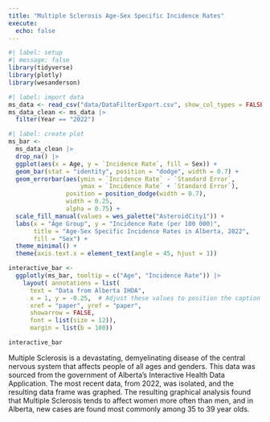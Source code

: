 ```yaml
---
title: "Multiple Sclerosis Age-Sex Specific Incidence Rates"
execute:
  echo: false
---
```


```r
#| label: setup
#| message: false
library(tidyverse)
library(plotly)
library(wesanderson)
```

```r
#| label: import data
ms_data <- read_csv("data/DataFilterExport.csv", show_col_types = FALSE) 
ms_data_clean <- ms_data |>
  filter(Year == "2022") 
```

```r
#| label: create plot
ms_bar <- 
  ms_data_clean |> 
  drop_na() |>
  ggplot(aes(x = Age, y = `Incidence Rate`, fill = Sex)) +
  geom_bar(stat = "identity", position = "dodge", width = 0.7) +
  geom_errorbar(aes(ymin = `Incidence Rate` - `Standard Error`,
                    ymax = `Incidence Rate` + `Standard Error`),
                position = position_dodge(width = 0.7), 
                width = 0.25,  
                alpha = 0.75) +
  scale_fill_manual(values = wes_palette("AsteroidCity1")) +
  labs(x = "Age Group", y = "Incidence Rate (per 100 000)", 
       title = "Age-Sex Specific Incidence Rates in Alberta, 2022", 
       fill = "Sex") +
  theme_minimal() +
  theme(axis.text.x = element_text(angle = 45, hjust = 1))  

interactive_bar <- 
  ggplotly(ms_bar, tooltip = c("Age", "Incidence Rate")) |>
    layout( annotations = list(
      text = "Data from Alberta IHDA",
      x = 1, y = -0.25,  # Adjust these values to position the caption
      xref = "paper", yref = "paper",
      showarrow = FALSE,
      font = list(size = 12)), 
      margin = list(b = 100))

interactive_bar
```



Multiple Sclerosis is a devastating, demyelinating disease of the central nervous system that affects people of all ages and genders. This data was sourced from the government of Alberta's Interactive Health Data Application. The most recent data, from 2022, was isolated, and the resulting data frame was graphed. The resulting graphical analysis found that Multiple Sclerosis tends to affect women more often than men, and in Alberta, new cases are found most commonly among 35 to 39 year olds.   




